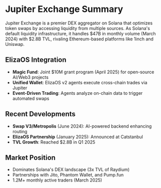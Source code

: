 # Jupiter Exchange Summary

Jupiter Exchange is a premier DEX aggregator on Solana that optimizes token swaps by accessing liquidity from multiple sources. As Solana's default liquidity infrastructure, it handles $47B in monthly volume (March 2024) with $2.8B TVL, rivaling Ethereum-based platforms like 1inch and Uniswap.

## ElizaOS Integration

- **Magic Fund**: Joint $10M grant program (April 2025) for open-source AI/Web3 projects
- **Unified Wallet**: ElizaOS v2 agents execute cross-chain trades via Jupiter
- **Event-Driven Trading**: Agents analyze on-chain data to trigger automated swaps

## Recent Developments

- **Swap V3/Metropolis** (June 2024): AI-powered backend enhancing routing
- **ElizaOS Partnership** (January 2025): Announced at Catstanbul
- **TVL Growth**: Reached $2.8B in Q1 2025

## Market Position

- Dominates Solana's DEX landscape (3x TVL of Raydium)
- Partnerships with Jito, Phantom Wallet, and Pump.fun
- 1.2M+ monthly active traders (March 2025)
